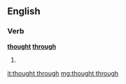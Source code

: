 ==English==

===Verb===
'''[[thought]] [[through]]'''

# {{past of|think through}}

[[it:thought through]]
[[mg:thought through]]